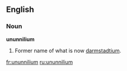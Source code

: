 ==English==
===Noun===
'''ununnilium'''
#{{chemistry}} Former name of what is now [[darmstadtium]].

[[fr:ununnilium]]
[[ru:ununnilium]]